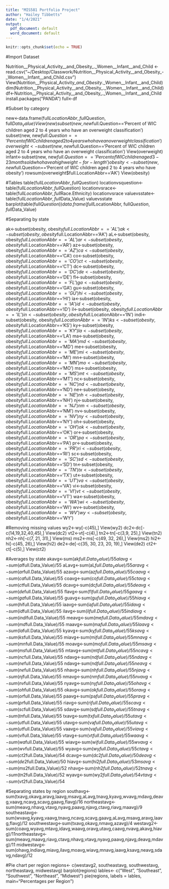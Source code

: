 ```yaml
---
title: "MIS581 Portfolio Project"
author: "Hailey Tibbetts"
date: "1/4/2021"
output:
  pdf_document: default
  word_document: default
---
```


```r
knitr::opts_chunk$set(echo = TRUE)
```
#Import Dataset

Nutrition__Physical_Activity__and_Obesity_._Women__Infant__and_Child <- read.csv("~/Desktop/Classwork/Nutrition__Physical_Activity__and_Obesity_-_Women__Infant__and_Child.csv")
View(Nutrition__Physical_Activity__and_Obesity_._Women__Infant__and_Child)
dim(Nutrition__Physical_Activity__and_Obesity_._Women__Infant__and_Child)
df<-Nutrition__Physical_Activity__and_Obesity_._Women__Infant__and_Child
install.packages("PANDA")
full<-df

#Subset by category

new<-data.frame(full$LocationAbbr, full$Question, full$Data_Value)
View(new)
subset(new, new$full.Question=='Percent of WIC children aged 2 to 4 years who have an overweight classification	')
subset(new, new$full.Question=='Percent of WIC children aged 2 to 4 years who have an overweight classification')
overweight<-subset(new, new$full.Question=='Percent of WIC children aged 2 to 4 years who have an overweight classification')
View(overweight)
infant<-subset(new, new$full.Question=='Percent of WIC children aged 3-23 months old who have a high weight-for-length')
obesity<-subset(new, new$full.Question=='Percent of WIC children aged 2 to 4 years who have obesity')
rowsum(overweight$full.LocationAbbr=='AK')
View(obesity)

#Tables
table(full$LocationAbbr, full$Question)
locationvsquestion<-table(full$LocationAbbr, full$Question)
locationvsrace<-table(full$LocationAbbr, full$Race.Ethnicity)
locationvsrace
valuevsstate<-table(full$LocationAbbr, full$Data_Value)
valuevsstate
barplot(table(full$Question))
data.frame(full$LocationAbbr, full$Question, full$Data_Value)

#Separating by state

ak<-subset(obesity, obesity$full.LocationAbbr=='AL')
ak<-subset(obesity, obesity$full.LocationAbbr=='AK')
aL<-subset(obesity, obesity$full.LocationAbbr=='AL')
ar<-subset(obesity, obesity$full.LocationAbbr=='AR')
az<-subset(obesity, obesity$full.LocationAbbr=='AZ')
ca<-subset(obesity, obesity$full.LocationAbbr=='CA')
co<-subset(obesity, obesity$full.LocationAbbr=='CO')
ct<-subset(obesity, obesity$full.LocationAbbr=='CT')
dc<-subset(obesity, obesity$full.LocationAbbr=='DC')
de<-subset(obesity, obesity$full.LocationAbbr=='DE')
fl<-subset(obesity, obesity$full.LocationAbbr=='FL')
ga<-subset(obesity, obesity$full.LocationAbbr=='GA')
gu<-subset(obesity, obesity$full.LocationAbbr=='GU')
hi<-subset(obesity, obesity$full.LocationAbbr=='HI')
ia<-subset(obesity, obesity$full.LocationAbbr=='IA')
id<-subset(obesity, obesity$full.LocationAbbr=='ID')
il<-subset(obesity, obesity$full.LocationAbbr=='IL')
in<-subset(obesity, obesity$full.LocationAbbr=='IN')
indi<-subset(obesity, obesity$full.LocationAbbr=='IN')
ks<-subset(obesity, obesity$full.LocationAbbr=='KS')
ky<-subset(obesity, obesity$full.LocationAbbr=='KY')
la<-subset(obesity, obesity$full.LocationAbbr=='LA')
ma<-subset(obesity, obesity$full.LocationAbbr=='MA')
md<-subset(obesity, obesity$full.LocationAbbr=='MD')
me<-subset(obesity, obesity$full.LocationAbbr=='ME')
mi<-subset(obesity, obesity$full.LocationAbbr=='MI')
mn<-subset(obesity, obesity$full.LocationAbbr=='MN')
mo<-subset(obesity, obesity$full.LocationAbbr=='MO')
ms<-subset(obesity, obesity$full.LocationAbbr=='MS')
mt<-subset(obesity, obesity$full.LocationAbbr=='MT')
nc<-subset(obesity, obesity$full.LocationAbbr=='NC')
nd<-subset(obesity, obesity$full.LocationAbbr=='ND')
ne<-subset(obesity, obesity$full.LocationAbbr=='NE')
nh<-subset(obesity, obesity$full.LocationAbbr=='NH')
nj<-subset(obesity, obesity$full.LocationAbbr=='NJ')
nm<-subset(obesity, obesity$full.LocationAbbr=='NM')
nv<-subset(obesity, obesity$full.LocationAbbr=='NV')
ny<-subset(obesity, obesity$full.LocationAbbr=='NY')
oh<-subset(obesity, obesity$full.LocationAbbr=='OH')
ok<-subset(obesity, obesity$full.LocationAbbr=='OK')
or<-subset(obesity, obesity$full.LocationAbbr=='OR')
pa<-subset(obesity, obesity$full.LocationAbbr=='PA')
pr<-subset(obesity, obesity$full.LocationAbbr=='PR')
ri<-subset(obesity, obesity$full.LocationAbbr=='RI')
sc<-subset(obesity, obesity$full.LocationAbbr=='SC')
sd<-subset(obesity, obesity$full.LocationAbbr=='SD')
tn<-subset(obesity, obesity$full.LocationAbbr=='TN')
tx<-subset(obesity, obesity$full.LocationAbbr=='TX')
ut<-subset(obesity, obesity$full.LocationAbbr=='UT')
va<-subset(obesity, obesity$full.LocationAbbr=='VA')
vi<-subset(obesity, obesity$full.LocationAbbr=='VI')
vt<-subset(obesity, obesity$full.LocationAbbr=='VT')
wa<-subset(obesity, obesity$full.LocationAbbr=='WA')
wi<-subset(obesity, obesity$full.LocationAbbr=='WI')
wv<-subset(obesity, obesity$full.LocationAbbr=='WV')
wy<-subset(obesity, obesity$full.LocationAbbr=='WY')

#Removing missing values
wy2<-wy[-c(45),]
View(wy2)
dc2<-dc[-c(14,19,32,40,45),]
View(dc2)
vt2<-vt[-c(4),]
tn2<-tn[-c(3,9, 25),]
View(tn2)
nh2<-nh[-c(7, 21, 31),]
View(ms)
ms2<-ms[-c(49, 32, 26),]
View(ms2)
hi2<-hi[-c(45, 26),]
View(hi2)
de2<-de[-c(35, 30, 23, 20, 19),]
View(de2)
ct2<-ct[-c(5),]
View(ct2)

#Averages by state
akavg<-sum(ak$full.Data_Value)/55
alavg<-sum(al$full.Data_Value)/55
aLavg<-sum(aL$full.Data_Value)/55
aravg<-sum(ar$full.Data_Value)/55
azavg<-sum(az$full.Data_Value)/55
caavg<-sum(ca$full.Data_Value)/55
coavg<-sum(co$full.Data_Value)/55
ctavg<-sum(ct$full.Data_Value)/55
dcavg<-sum(dc$full.Data_Value)/55
deavg<-sum(de$full.Data_Value)/55
flavg<-sum(fl$full.Data_Value)/55
gaavg<-sum(ga$full.Data_Value)/55
guavg<-sum(gu$full.Data_Value)/55
hiavg<-sum(hi$full.Data_Value)/55
iaavg<-sum(ia$full.Data_Value)/55
idavg<-sum(id$full.Data_Value)/55
ilavg<-sum(il$full.Data_Value)/55
indiavg<-sum(indi$full.Data_Value)/55
meavg<-sum(me$full.Data_Value)/55
mdavg<-sum(md$full.Data_Value)/55
maavg<-sum(ma$full.Data_Value)/55
laavg<-sum(la$full.Data_Value)/55
kyavg<-sum(ky$full.Data_Value)/55
ksavg<-sum(ks$full.Data_Value)/55
miavg<-sum(mi$full.Data_Value)/55
mnavg<-sum(mn$full.Data_Value)/55
moavg<-sum(mo$full.Data_Value)/55
msavg<-sum(ms$full.Data_Value)/55
mtavg<-sum(mt$full.Data_Value)/55
ncavg<-sum(nc$full.Data_Value)/55
ndavg<-sum(nd$full.Data_Value)/55
ndavg<-sum(ne$full.Data_Value)/55
ndavg<-sum(nd$full.Data_Value)/55
neavg<-sum(ne$full.Data_Value)/55
nhavg<-sum(nh$full.Data_Value)/55
njavg<-sum(nj$full.Data_Value)/55
nmavg<-sum(nm$full.Data_Value)/55
nvavg<-sum(nv$full.Data_Value)/55
nyavg<-sum(ny$full.Data_Value)/55
ohavg<-sum(oh$full.Data_Value)/55
okavg<-sum(ok$full.Data_Value)/55
oravg<-sum(or$full.Data_Value)/55
paavg<-sum(pa$full.Data_Value)/55
pravg<-sum(pr$full.Data_Value)/55
riavg<-sum(ri$full.Data_Value)/55
scavg<-sum(sc$full.Data_Value)/55
sdavg<-sum(sd$full.Data_Value)/55
tnavg<-sum(tn$full.Data_Value)/55
txavg<-sum(tx$full.Data_Value)/55
utavg<-sum(ut$full.Data_Value)/55
utavg<-sum(va$full.Data_Value)/55
utavg<-sum(ut$full.Data_Value)/55
vaavg<-sum(va$full.Data_Value)/55
viavg<-sum(vi$full.Data_Value)/55
vtavg<-sum(vt$full.Data_Value)/55
waavg<-sum(wa$full.Data_Value)/55
wiavg<-sum(wi$full.Data_Value)/55
wvavg<-sum(wv$full.Data_Value)/55
wyavg<-sum(wy$full.Data_Value)/55
ctavg<-sum(ct2$full.Data_Value)/54
dcavg<-sum(dc2$full.Data_Value)/50
deavg<-sum(de2$full.Data_Value)/50
hiavg<-sum(hi2$full.Data_Value)/53
msavg<-sum(ms2$full.Data_Value)/52
nhavg<-sum(nh2$full.Data_Value)/52
tnavg<-sum(tn2$full.Data_Value)/52
wyavg<-sum(wy2$full.Data_Value)/54
vtavg<-sum(vt2$full.Data_Value)/54

#Separating states by region
southavg<-sum(txavg,okavg,aravg,laavg,msavg,aLavg,tnavg,kyavg,wvavg,mdavg,deavg,vaavg,ncavg,scavg,gaavg,flavg)/16
northeastavg<-sum(meavg,nhavg,vtavg,nyavg,paavg,njavg,ctavg,riavg,maavg)/9
southeastavg<-sum(wvavg,kyavg,vaavg,tnavg,ncavg,scavg,gaavg,aLavg,msavg,aravg,laavg,flavg)/12
southwestavg<-sum(txavg,okavg,nmavg,azavg)/4
westavg2<-sum(coavg,wyavg,mtavg,idavg,waavg,oravg,utavg,caavg,nvavg,akavg,hiavg)/11northeastavg<-sum(meavg,maavg,riavg,ctavg,nhavg,vtavg,nyavg,paavg,njavg,deavg,mdavg)/11
midwestavg<-sum(ohavg,indiavg,miavg,ilavg,moavg,wiavg,mnavg,iaavg,ksavg,neavg,sdavg,ndavg)/12

#Pie chart per region
regions<- c(westavg2, southeastavg, southwestavg, northeastavg, midwestavg)
barplot(regions)
lables<- c("West", "Southeast", "Southwest", "Northeast", "Midwest")
pie(regions, labels = lables, main="Percentages per Region")

